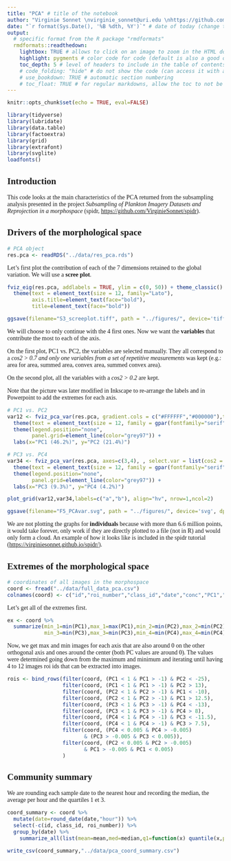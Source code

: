 ```yaml
---
title: "PCA" # title of the notebook
author: "Virginie Sonnet \nvirginie_sonnet@uri.edu \nhttps://github.com/VirginieSonnet" # name, email and github with links
date: "`r format(Sys.Date(), '%B %dth, %Y')`" # date of today (change th if today is 1st, 2nd or 3rd)
output:
  # specific format from the R package "rmdformats"
  rmdformats::readthedown:
    lightbox: TRUE # allows to click on an image to zoom in the HTML document
    highlight: pygments # color code for code (default is also a good option)
    toc_depth: 5 # level of headers to include in the table of contents 
    # code_folding: "hide" # do not show the code (can access it with a button)
    # use_bookdown: TRUE # automatic section numbering 
    # toc_float: TRUE # for regular markdowns, allow the toc to not be on top but on the side
---
```


<style>
body {
font-family: "LM Roman"}
</style>

```r
knitr::opts_chunk$set(echo = TRUE, eval=FALSE)
```

```r
library(tidyverse)
library(lubridate)
library(data.table)
library(factoextra)
library(grid)
library(extrafont)
library(svglite)
loadfonts()
```

## Introduction

This code looks at the main characteristics of the PCA returned from the subsampling analysis presented in the project *Subsampling of Plankton Imagery Datasets and Reprojection in a morphospace* (spidr, <https://github.com/VirginieSonnet/spidr>).

## Drivers of the morphological space

```r
# PCA object 
res.pca <- readRDS("../data/res_pca.rds")
```

Let's first plot the contribution of each of the 7 dimensions retained to the global variation. We will use a **scree plot**.

```r
fviz_eig(res.pca, addlabels = TRUE, ylim = c(0, 50)) + theme_classic() + 
  theme(text = element_text(size = 12, family="Lato"),
        axis.title=element_text(face="bold"),
        title=element_text(face="bold")) 

ggsave(filename="S3_screeplot.tiff", path = "../figures/", device='tiff', dpi=300)
```

We will choose to only continue with the 4 first ones. Now we want the **variables** that contribute the most to each of the axis.

On the first plot, PC1 vs. PC2, the variables are selected manually. They all correspond to a *cos2 \> 0.7 and only one variables from a set of repetitive measurements* was kept (e.g.: area for area, summed area, convex area, summed convex area).

On the second plot, all the variables with a *cos2 \> 0.2* are kept.

Note that the picture was later modified in Inkscape to re-arrange the labels and in Powerpoint to add the extremes for each axis.

```r
# PC1 vs. PC2 
var12 <- fviz_pca_var(res.pca, gradient.cols = c("#FFFFFF","#000000"),title="", font.family=gpar(fontfamily="serif"), select.var=list(name=c("area.perim","vol","maj.ax","perim","area","eq.diam", "maj.min","h90","skew.dist","min.ax","circ")), labelsize=5.5, repel=TRUE) + 
  theme(text = element_text(size = 12, family = gpar(fontfamily="serif"))) + 
  theme(legend.position="none",
        panel.grid=element_line(color="grey97")) + 
  labs(x="PC1 (46.2%)", y="PC2 (21.4%)")

# PC3 vs. PC4
var34 <- fviz_pca_var(res.pca, axes=c(3,4), , select.var = list(cos2 = 0.2), title="", gradient.cols = c("#FFFFFF","#000000"), repel=TRUE, font.family=gpar(fontfamily="serif"), labelsize=5.5) + 
  theme(text = element_text(size = 12, family = gpar(fontfamily="serif"))) + 
  theme(legend.position="none",
        panel.grid=element_line(color="grey97")) + 
  labs(x="PC3 (9.3%)", y="PC4 (4.2%)") 

plot_grid(var12,var34,labels=c("a","b"), align="hv", nrow=1,ncol=2)

ggsave(filename="F5_PCAvar.svg", path = "../figures/", device='svg', dpi=300)
```

We are not plotting the graphs for **individuals** because with more than 6.6 million points, it would take forever, only work if they are directly plotted to a file (not in R) and would only form a cloud. An example of how it looks like is included in the spidr tutorial (<https://virginiesonnet.github.io/spidr/>).

## Extremes of the morphological space

```r
# coordinates of all images in the morphospace
coord <- fread("../data/full_data_pca.csv")
colnames(coord) <- c("id","roi_number","class_id","date","conc","PC1","PC2","PC3","PC4")
```

Let's get all of the extremes first.

```r
ex <- coord %>% 
  summarize(min_1=min(PC1),max_1=max(PC1),min_2=min(PC2),max_2=min(PC2),
            min_3=min(PC3),max_3=min(PC3),min_4=min(PC4),max_4=min(PC4))
```

Now, we get max and min images for each axis that are also around 0 on the other orthogonal axis and ones around the center (both PC values are around 0). The values were determined going down from the maximum and minimum and iterating until having 4 to 12 images roi ids that can be extracted into images.

```r
rois <- bind_rows(filter(coord, (PC1 < 1 & PC1 > -1) & PC2 < -25),
                  filter(coord, (PC1 < 1 & PC1 > -1) & PC2 > 13),
                  filter(coord, (PC2 < 1 & PC2 > -1) & PC1 < -10),
                  filter(coord, (PC2 < 1 & PC2 > -1) & PC1 > 12.5),
                  filter(coord, (PC3 < 1 & PC3 > -1) & PC4 < -13),
                  filter(coord, (PC3 < 1 & PC3 > -1) & PC4 > 8), 
                  filter(coord, (PC4 < 1 & PC4 > -1) & PC3 < -11.5),
                  filter(coord, (PC4 < 1 & PC4 > -1) & PC3 > 7.5),
                  filter(coord, (PC4 < 0.005 & PC4 > -0.005) 
                         & (PC3 > -0.005 & PC3 < 0.005)),
                  filter(coord, (PC2 < 0.005 & PC2 > -0.005) 
                         & PC1 > -0.005 & PC1 < 0.005)
                  )
```

## Community summary

We are rounding each sample date to the nearest hour and recording the median, the average per hour and the quartiles 1 et 3.

```r
coord_summary <- coord %>% 
  mutate(date=round_date(date,"hour")) %>% 
  select(-c(id, class_id, roi_number)) %>% 
  group_by(date) %>% 
    summarize_all(list(mean=mean,med=median,q1=function(x) quantile(x,probs=0.25,na.rm=T), q3=function(x) quantile(x,probs=0.75,na.rm=T)))

write_csv(coord_summary,"../data/pca_coord_summary.csv")
```
